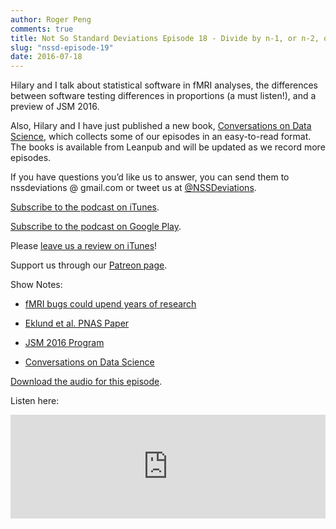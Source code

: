 ```yaml
---
author: Roger Peng
comments: true
title: Not So Standard Deviations Episode 18 - Divide by n-1, or n-2, or Whatever
slug: "nssd-episode-19"
date: 2016-07-18
---
```


Hilary and I talk about statistical software in fMRI analyses, the differences between software testing differences in proportions (a must listen!), and a preview of JSM 2016. 

Also, Hilary and I have just published a new book, [Conversations on Data Science](https://leanpub.com/conversationsondatascience?utm_source=SimplyStats&utm_campaign=NSSD&utm_medium=BlogPost), which collects some of our episodes in an easy-to-read format. The books is available from Leanpub and will be updated as we record more episodes.

If you have questions you’d like us to answer, you can send them to
nssdeviations @ gmail.com or tweet us at [@NSSDeviations](https://twitter.com/nssdeviations).

[Subscribe to the podcast on iTunes](https://itunes.apple.com/us/podcast/not-so-standard-deviations/id1040614570).

[Subscribe to the podcast on Google Play](https://play.google.com/music/listen?u=0#/ps/Izfnbx6tlruojkfrvhjfdj3nmna).

Please [leave us a review on iTunes](https://itunes.apple.com/us/podcast/not-so-standard-deviations/id1040614570)!

Support us through our [Patreon page](https://www.patreon.com/NSSDeviations?ty=h).

Show Notes:

* [fMRI bugs could upend years of research](http://www.theregister.co.uk/2016/07/03/mri_software_bugs_could_upend_years_of_research/?mt=1467760452040)

* [Eklund et al. PNAS Paper](http://www.pnas.org/content/113/28/7900.full)

* [JSM 2016 Program](https://www.amstat.org/meetings/jsm/2016/onlineprogram/index.cfm)

* [Conversations on Data Science](https://leanpub.com/conversationsondatascience)

[Download the audio for this episode](https://soundcloud.com/nssd-podcast/episode-19-divide-by-n-1-or-n-2-or-whatever).

Listen here:

<iframe width="100%" height="166" scrolling="no" frameborder="no" src="https://w.soundcloud.com/player/?url=https%3A//api.soundcloud.com/tracks/274214566&amp;color=ff5500&amp;auto_play=false&amp;hide_related=false&amp;show_comments=true&amp;show_user=true&amp;show_reposts=false"></iframe>
